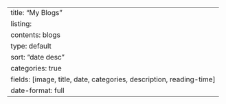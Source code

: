 ---
title: "My Blogs"
listing: 
  contents: blogs
  type: default
  sort: "date desc"
  categories: true
  fields: [image, title, date, categories, description, reading-time]
  date-format: full
---